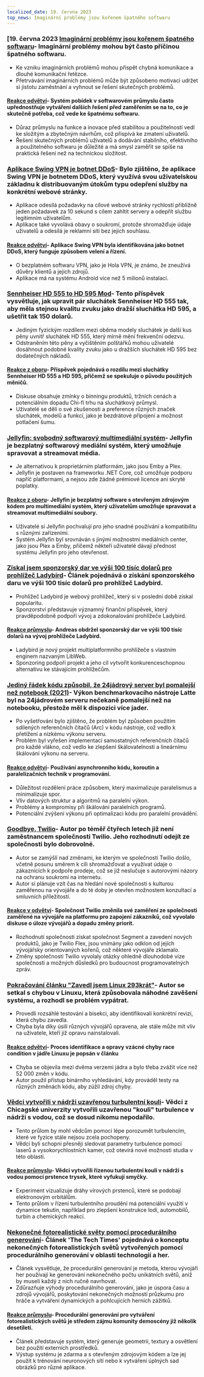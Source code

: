 ```yaml
---
localized_date: 19. června 2023
top_news: Imaginární problémy jsou kořenem špatného softwaru
---
```




<CallToAction />

<Steps>

### [19. června 2023 [Imaginární problémy jsou kořenem špatného softwaru](https://cerebralab.com/Imaginary_Problems_Are_the_Root_of_Bad_Software)- Imaginární problémy mohou být často příčinou špatného softwaru.

- Ke vzniku imaginárních problémů mohou přispět chybná komunikace a dlouhé komunikační řetězce.
- Přetrvávání imaginárních problémů může být způsobeno motivací udržet si jistotu zaměstnání a vyhnout se řešení skutečných problémů.

#### [Reakce odvětví](http://news.ycombinator.com/item?id=36380711)- Systém pobídek v softwarovém průmyslu často upřednostňuje vytváření dalších řešení před zaměřením se na to, co je skutečně potřeba, což vede ke špatnému softwaru.

- Důraz průmyslu na funkce a inovace před stabilitou a použitelností vedl ke složitým a zbytečným návrhům, což přispívá ke zmatení uživatelů.
- Řešení skutečných problémů uživatelů a dodávání stabilního, efektivního a použitelného softwaru je důležité a má smysl zaměřit se spíše na praktická řešení než na technickou složitost.

### [Aplikace Swing VPN je botnet DDoS](https://lecromee.github.io/posts/swing_vpn_ddosing_sites/)- Bylo zjištěno, že aplikace Swing VPN je botnetem DDoS, který využívá svou uživatelskou základnu k distribuovaným útokům typu odepření služby na konkrétní webové stránky.

- Aplikace odesílá požadavky na cílové webové stránky rychlostí přibližně jeden požadavek za 10 sekund s cílem zahltit servery a odepřít službu legitimním uživatelům.
- Aplikace také vyvolává obavy o soukromí, protože shromažďuje údaje uživatelů a odesílá je reklamní síti bez jejich souhlasu.

#### [Reakce odvětví](http://news.ycombinator.com/item?id=36382700)- Aplikace Swing VPN byla identifikována jako botnet DDoS, který funguje způsobem velení a řízení.

- O bezplatném softwaru VPN, jako je Hola VPN, je známo, že zneužívá důvěry klientů a jejich zdrojů.
- Aplikace má na systému Android více než 5 milionů instalací.

### [Sennheiser HD 555 to HD 595 Mod](http://mikebeauchamp.com/misc/sennheiser-hd-555-to-hd-595-mod/)- Tento příspěvek vysvětluje, jak upravit pár sluchátek Sennheiser HD 555 tak, aby měla stejnou kvalitu zvuku jako dražší sluchátka HD 595, a ušetřit tak 150 dolarů.

- Jediným fyzickým rozdílem mezi oběma modely sluchátek je další kus pěny uvnitř sluchátek HD 555, který mírně mění frekvenční odezvu.
- Odstraněním této pěny a vyčištěním polštářků mohou uživatelé dosáhnout podobné kvality zvuku jako u dražších sluchátek HD 595 bez dodatečných nákladů.

#### [Reakce z oboru](http://news.ycombinator.com/item?id=36377875)- Příspěvek pojednává o rozdílu mezi sluchátky Sennheiser HD 555 a HD 595, přičemž se spekuluje o původu použitých měničů.

- Diskuse obsahuje zmínky o binningu produktů, tržních cenách a potenciálním dopadu Chi-fi trhu na sluchátkový průmysl.
- Uživatelé se dělí o své zkušenosti a preference různých značek sluchátek, modelů a funkcí, jako je bezdrátové připojení a možnost potlačení šumu.

### [Jellyfin: svobodný softwarový multimediální systém](https://github.com/jellyfin/jellyfin)- Jellyfin je bezplatný softwarový mediální systém, který umožňuje spravovat a streamovat média.

- Je alternativou k proprietárním platformám, jako jsou Emby a Plex.
- Jellyfin je postaven na frameworku .NET Core, což umožňuje podporu napříč platformami, a nejsou zde žádné prémiové licence ani skryté poplatky.

#### [Reakce z oboru](http://news.ycombinator.com/item?id=36378689)- Jellyfin je bezplatný software s otevřeným zdrojovým kódem pro multimediální systém, který uživatelům umožňuje spravovat a streamovat multimediální soubory.

- Uživatelé si Jellyfin pochvalují pro jeho snadné používání a kompatibilitu s různými zařízeními.
- Systém Jellyfin byl srovnáván s jinými možnostmi mediálních center, jako jsou Plex a Emby, přičemž někteří uživatelé dávají přednost systému Jellyfin pro jeho otevřenost.

### [Získal jsem sponzorský dar ve výši 100 tisíc dolarů pro prohlížeč Ladybird](https://twitter.com/awesomekling/status/1670298370550779905)- Článek pojednává o získání sponzorského daru ve výši 100 tisíc dolarů pro prohlížeč Ladybird.

- Prohlížeč Ladybird je webový prohlížeč, který si v poslední době získal popularitu.
- Sponzorství představuje významný finanční příspěvek, který pravděpodobně podpoří vývoj a zdokonalování prohlížeče Ladybird.

#### [Reakce průmyslu](http://news.ycombinator.com/item?id=36377805)- Andreas obdržel sponzorský dar ve výši 100 tisíc dolarů na vývoj prohlížeče Ladybird.

- Ladybird je nový projekt multiplatformního prohlížeče s vlastním enginem nazvaným LibWeb.
- Sponzoring podpoří projekt a jeho cíl vytvořit konkurenceschopnou alternativu ke stávajícím prohlížečům.

### [Jediný řádek kódu způsobil, že 24jádrový server byl pomalejší než notebook (2021)](https://pkolaczk.github.io/server-slower-than-a-laptop/)- Výkon benchmarkovacího nástroje Latte byl na 24jádrovém serveru nečekaně pomalejší než na notebooku, přestože měl k dispozici více jader.

- Po vyšetřování bylo zjištěno, že problém byl způsoben použitím sdílených referenčních čítačů (Arc) v kódu nástroje, což vedlo k přetížení a nízkému výkonu serveru.
- Problém byl vyřešen implementací samostatných referenčních čítačů pro každé vlákno, což vedlo ke zlepšení škálovatelnosti a lineárnímu škálování výkonu na serveru.

#### [Reakce odvětví](http://news.ycombinator.com/item?id=36376669)- Používání asynchronního kódu, koroutin a paralelizačních technik v programování.

- Důležitost rozdělení práce způsobem, který maximalizuje paralelismus a minimalizuje spor.
- Vliv datových struktur a algoritmů na paralelní výkon.
- Problémy a kompromisy při škálování paralelních programů.
- Potenciální zvýšení výkonu při optimalizaci kódu pro paralelní provádění.

### [Goodbye, Twilio](https://blog.miguelgrinberg.com/post/goodbye-twilio)- Autor po téměř čtyřech letech již není zaměstnancem společnosti Twilio. Jeho rozhodnutí odejít ze společnosti bylo dobrovolné.

- Autor se zamýšlí nad změnami, ke kterým ve společnosti Twilio došlo, včetně posunu směrem k cíli shromažďovat a využívat údaje o zákaznících k podpoře prodeje, což se již neslučuje s autorovými názory na ochranu soukromí na internetu.
- Autor si plánuje vzít čas na hledání nové společnosti s kulturou zaměřenou na vývojáře a do té doby je otevřen možnostem konzultací a smluvních příležitostí.

#### [Reakce v odvětví](http://news.ycombinator.com/item?id=36382361)- Společnost Twilio změnila své zaměření ze společnosti zaměřené na vývojáře na platformu pro zapojení zákazníků, což vyvolalo diskuse o úloze vývojářů a dopadu změny priorit.

- Rozhodnutí společnosti získat společnost Segment a zavedení nových produktů, jako je Twilio Flex, jsou vnímány jako odklon od jejích vývojářsky orientovaných kořenů, což některé vývojáře zklamalo.
- Změny společnosti Twilio vyvolaly otázky ohledně dlouhodobé vize společnosti a možných důsledků pro budoucnost programovatelných zpráv.

### [Pokračování článku "Zavedl jsem Linux 293krát"](https://rwmj.wordpress.com/2023/06/18/follow-up-to-i-booted-linux-292612-times/)- Autor se setkal s chybou v Linuxu, která způsobovala náhodné zavěšení systému, a rozhodl se problém vypátrat.

- Provedli rozsáhlé testování a bisekci, aby identifikovali konkrétní revizi, která chybu zavedla.
- Chyba byla díky úsilí různých vývojářů opravena, ale stále může mít vliv na uživatele, kteří již opravu nainstalovali.

#### [Reakce odvětví](http://news.ycombinator.com/item?id=36379615)- Proces identifikace a opravy vzácné chyby race condition v jádře Linuxu je popsán v článku

- Chyba se objevila mezi dvěma verzemi jádra a bylo třeba zvážit více než 52 000 změn v kódu.
- Autor použil přístup binárního vyhledávání, kdy prováděl testy na různých změnách kódu, aby zúžil zdroj chyby.

### [Vědci vytvořili v nádrži uzavřenou turbulentní kouli](https://news.uchicago.edu/story/tempest-teacup-uchicago-physicists-make-breakthrough-creating-turbulence)- Vědci z Chicagské univerzity vytvořili uzavřenou "kouli" turbulence v nádrži s vodou, což se dosud nikomu nepodařilo.

- Tento průlom by mohl vědcům pomoci lépe porozumět turbulencím, které ve fyzice stále nejsou zcela pochopeny.
- Vědci byli schopni přesněji sledovat parametry turbulence pomocí laserů a vysokorychlostních kamer, což otevírá nové možnosti studia v této oblasti.

#### [Reakce průmyslu](http://news.ycombinator.com/item?id=36376875)- Vědci vytvořili řízenou turbulentní kouli v nádrži s vodou pomocí prstence trysek, které vyfukují smyčky.

- Experiment vizualizuje dráhy vírových prstenců, které se podobají elektronovým orbitálům.
- Tento průlom v řízení turbulentního proudění má potenciální využití v dynamice tekutin, například pro zlepšení konstrukce lodí, automobilů, turbín a chemických reakcí.

### [Nekonečné fotorealistické světy pomocí procedurálního generování](https://arxiv.org/abs/2306.09310)- Článek 'The Tech Times' pojednává o konceptu nekonečných fotorealistických světů vytvořených pomocí procedurálního generování v oblasti technologií a her.

- Článek vysvětluje, že procedurální generování je metoda, kterou vývojáři her používají ke generování nekonečného počtu unikátních světů, aniž by museli každý z nich ručně navrhovat.
- Zdůrazňuje výhody procedurálního generování, jako je úspora času a zdrojů vývojářů, poskytování nekonečných možností průzkumu pro hráče a vytváření dynamických a pohlcujících herních zážitků.

#### [Reakce průmyslu](http://news.ycombinator.com/item?id=36376071)- Procedurální generování pro vytváření fotorealistických světů je středem zájmu komunity demoscény již několik desetiletí.

- Článek představuje systém, který generuje geometrii, textury a osvětlení bez použití externích prostředků.
- Výstup systému je zdarma a s otevřeným zdrojovým kódem a lze jej použít k trénování neuronových sítí nebo k vytváření úplných sad obrázků pro různé aplikace.

</Steps>
